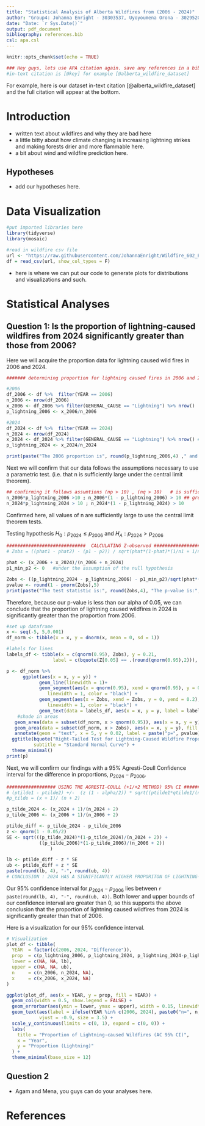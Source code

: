 ---
title: "Statistical Analysis of Alberta Wildfires from (2006 - 2024)"
author: "Group4: Johanna Enright - 30303537, Uyoyoumena Orona - 30295200,\n Agambir Bandesha - 30302510, Ran Bi - 30301306"
date: "Date: `r Sys.Date()`"
output: pdf_document
bibliography: references.bib
csl: apa.csl
---

```{r setup, include=FALSE}
knitr::opts_chunk$set(echo = TRUE)
```

```{r, include=FALSE}
### Hey guys, lets use APA citation again. save any references in a bib
#in-text citation is [@key] for example [@alberta_wildfire_dataset]
```
For example, here is our dataset in-text citation [@alberta_wildfire_dataset] and the full citation will appear at the bottom.

# Introduction
- written text about wildfires and why they are bad here
- a little bitty about how climate changing is increasing lightning strikes and making forests drier and more flammable here.
- a bit about wind and wildfire prediction here.



## Hypotheses
- add our hypotheses here.







# Data Visualization
```{r, echo=FALSE, message=FALSE, warning=FALSE, include = FALSE}
#put imported libraries here
library(tidyverse)
library(mosaic)

```


```{r, include=FALSE}
#read in wildfire csv file
url <- "https://raw.githubusercontent.com/JohannaEnright/Wildfire_602_Project/refs/heads/main/fp-historical-wildfire-data-2006-2024.csv"
df = read_csv(url, show_col_types = F)
```

- here is where we can put our code to generate plots for distributions and visualizations and such.












# Statistical Analyses


## Question 1: Is the proportion of lightning-caused wildfires from 2024 significantly greater than those from 2006?
Here we will acquire the proportion data for lightning caused wild fires in 2006 and 2024.
```{r}
####### determining proportion for lightning caused fires in 2006 and 2024  #######

#2006
df_2006 <- df %>%  filter(YEAR == 2006)
n_2006 <- nrow(df_2006)
x_2006 <- df_2006 %>% filter(GENERAL_CAUSE == "Lightning") %>% nrow()  #number from 2006 caused by lightning
p_lightning_2006 <- x_2006/n_2006

#2024
df_2024 <- df %>%  filter(YEAR == 2024)
n_2024 <- nrow(df_2024)
x_2024 <- df_2024 %>% filter(GENERAL_CAUSE == "Lightning") %>% nrow() #x is number of fires caused by lightning
p_lightning_2024 <- x_2024/n_2024

print(paste("The 2006 proportion is", round(p_lightning_2006,4) ," and the 2024 proportion is", round(p_lightning_2024,4)))
```


Next we will confirm that our data follows the assumptions necessary to use a parametric test. (i.e. that n is sufficiently large under the central limit theorem).
```{r}
## confirming it follows assumtions (np > 10) , (nq > 10)   # is sufficiently large.
n_2006*p_lightning_2006 >10 ; n_2006*(1 - p_lightning_2006) > 10 ## greater than 10
n_2024*p_lightning_2024 > 10 ; n_2024*(1 - p_lightning_2024) > 10

```
Confirmed here, all values of n are sufficiently large to use the central limit theorem tests.


Testing hypothesis $H_{0}: p_{2024} \leq p_{2006}$ and $H_{A}: p_{2024} > p_{2006}$
```{r}
#############################  CALCULATING Z-observed ####################################
# Zobs = ((phat1 - phat2) - (p1 - p2)) / sqrt(phat*(1-phat)*(1/n1 + 1/n2))

phat <- (x_2006 + x_2024)/(n_2006 + n_2024)
p1_min_p2 <- 0   #under the assumption of the null hypothesis

Zobs <- ((p_lightning_2024 - p_lightning_2006) - p1_min_p2)/sqrt(phat*(1-phat)*(1/n_2024 + 1/n_2006))
pvalue <- round(1 - pnorm(Zobs),5)
print(paste("The test statistic is:", round(Zobs,4), "The p-value is:", pvalue))

```
Therefore, because our p-value is less than our alpha of 0.05, we can conclude that the proportion of lightning caused wildfires in 2024 is significantly greater than the proportion from 2006.
```{r, warning=FALSE}
#set up dataframe
x <- seq(-5, 5,0.001)
df_norm <- tibble(x = x, y = dnorm(x, mean = 0, sd = 1))

#labels for lines
labels_df <- tibble(x = c(qnorm(0.95), Zobs), y = 0.21,
                 label = c(bquote(Z[0.05] == .(round(qnorm(0.95),2))), bquote(Z["obs"] == .(round(Zobs,2)))) )

p <- df_norm %>% 
      ggplot(aes(x = x, y = y)) +
            geom_line(linewidth = 1)+
            geom_segment(aes(x = qnorm(0.95), xend = qnorm(0.95), y = 0, yend = 0.2),
               linewidth = 1, color = "black") +
            geom_segment(aes(x = Zobs, xend = Zobs, y = 0, yend = 0.2),
               linewidth = 1, color = "black") +
            geom_text(data = labels_df, aes(x = x, y = y, label = label), vjust = 0, hjust = 0, color = "black", parse=TRUE) +
    #shade in areas
   geom_area(data = subset(df_norm, x > qnorm(0.95)), aes(x = x, y = y), fill = "red", alpha = 0.3) +   # shade passed critical value
   geom_area(data = subset(df_norm, x > Zobs), aes(x = x, y = y), fill = "blue", alpha = 1) +     #shade passed Zobs
   annotate(geom = "text", x = 5, y = 0.02, label = paste("p=", pvalue), size = 3, hjust = 1) +
  ggtitle(bquote("Right-Tailed Test for Lightning-Caused Wildfire Proportions H"[A] * ": p"[2024] > "p"[2006]),
          subtitle = "Standard Normal Curve") +
  theme_minimal()
print(p)
```




Next, we will confirm our findings with a 95% Agresti-Coull Confidence interval for the difference in proportions, $p_{2024}-p_{2006}$.
```{r}
################## USING THE AGRESTI-COULL (+1/+2 METHOD) 95% CI ################################
# (ptilde1 - ptilde2) +/-  (z (1 - alpha/2)) * sqrt((ptilde1*qtilde1/(n1 + 2)) + (ptilde2*qtilde2)/(n2 + 2))
#p_tilde = (x + 1)/ (n + 2)

p_tilde_2024 <- (x_2024 + 1)/(n_2024 + 2)
p_tilde_2006 <- (x_2006 + 1)/(n_2006 + 2)

ptilde_diff <- p_tilde_2024 - p_tilde_2006
z <- qnorm(1 - 0.05/2)
SE <- sqrt(((p_tilde_2024)*(1-p_tilde_2024)/(n_2024 + 2)) +
            ((p_tilde_2006)*(1-p_tilde_2006)/(n_2006 + 2))
                )

lb <- ptilde_diff - z * SE
ub <- ptilde_diff + z * SE
paste(round(lb, 4), "-", round(ub, 4))
# CONCLUSION : 2024 HAS A SIGNIFICANTLY HIGHER PROPORITON OF LIGHTNING-CAUSED WILDFIRES THAT 2006
```
Our 95% confidence interval for $p_{2024}-p_{2006}$ lies between `r paste(round(lb, 4), "-", round(ub, 4))`. Both lower and upper bounds of our confidence interval are greater than 0, so this supports the above conclusion that the proportion of lightning caused wildfires from 2024 is significantly greater than that of 2006.

Here is a visualization for our 95% confidence interval.
```{r, warning=FALSE}
# Visualization 
plot_df <- tibble(
  YEAR  = factor(c(2006, 2024, "Difference")),
  prop  = c(p_lightning_2006, p_lightning_2024, p_lightning_2024-p_lightning_2006),
  lower = c(NA, NA, lb),
  upper = c(NA, NA, ub),
  n     = c(n_2006, n_2024, NA),
  x     = c(x_2006, x_2024, NA)
)

ggplot(plot_df, aes(x = YEAR, y = prop, fill = YEAR)) +
  geom_col(width = 0.5, show.legend = FALSE) +
  geom_errorbar(aes(ymin = lower, ymax = upper), width = 0.15, linewidth = 0.8) +
  geom_text(aes(label = ifelse(YEAR %in% c(2006, 2024), paste0("n=", n, "\nx=", x), NA)), 
            vjust = -0.9, size = 3.5) +
  scale_y_continuous(limits = c(0, 1), expand = c(0, 0)) +
  labs(
    title = "Proportion of Lightning-caused Wildfires (AC 95% CI)",
    x = "Year",
    y = "Proportion (Lightning)"
  ) +
  theme_minimal(base_size = 12)


```


## Question 2
- Agam and Mena, you guys can do your analyses here.



# References
